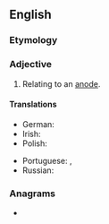 ==English==

===Etymology===
{{suffix|en|anode|ic}}

===Adjective===
{{en-adj|-}}

# Relating to an [[anode]].

====Translations====
{{trans-top|relating to an anode}}
* German: {{t+|de|anodisch|}}
* Irish: {{t|ga|anóideach}}
* Polish: {{t|pl|anodowy|m}}
{{trans-mid}}
* Portuguese: {{t+|pt|anódico}}, {{t|pt|anodal}}
* Russian: {{t+|ru|ано́дный}}
{{trans-bottom}}

===Anagrams===
* {{anagrams|en|Adonic|on acid}}